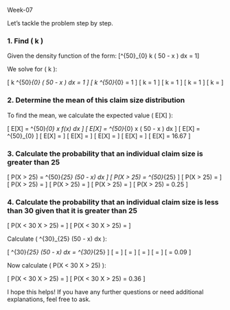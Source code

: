 Week-07

Let's tackle the problem step by step.

### 1. Find \( k \)

Given the density function of the form:
\[\int^{50}_{0} k ( 50 - x ) dx = 1\]

We solve for \( k \):

\[
k \int^{50}_{0} ( 50 - x ) dx = 1
\]
\[
k \left[ 50x - \frac{x^2}{2} \right]^{50}_{0} = 1
\]
\[
k \left[ 50(50) - \frac{50^2}{2} \right] = 1
\]
\[
k \left[ 2500 - 1250 \right] = 1
\]
\[
k \times 1250 = 1
\]
\[
k = \frac{1}{1250}
\]

### 2. Determine the mean of this claim size distribution

To find the mean, we calculate the expected value \( E[X] \):

\[
E[X] = \int^{50}_{0} x f(x) dx
\]
\[
E[X] = \int^{50}_{0} \frac{1}{1250} x ( 50 - x ) dx
\]
\[
E[X] = \frac{1}{1250} \left[ \frac{ 50x^2 }{2} - \frac{x^3}{3} \right]^{50}_{0}
\]
\[
E[X] = \frac{1}{1250} \left[ \frac{ 50(50)^2 }{2} - \frac{50^3}{3} \right]
\]
\[
E[X] = \frac{1}{1250} \left[ \frac{ 50 \times 2500 }{2} - \frac{125000}{3} \right]
\]
\[
E[X] = \frac{1}{1250} \left[ 62500 - 41666.67 \right]
\]
\[
E[X] = \frac{1}{1250} \times 20833.33
\]
\[
E[X] = 16.67
\]

### 3. Calculate the probability that an individual claim size is greater than 25

\[
P(X > 25) = \int^{50}_{25} \frac{1}{1250} (50 - x) dx
\]
\[
P(X > 25) = \frac{1}{1250} \left[ 50x - \frac{x^2}{2} \right]^{50}_{25}
\]
\[
P(X > 25) = \frac{1}{1250} \left[ (50 \times 50 - \frac{50^2}{2}) - (50 \times 25 - \frac{25^2}{2}) \right]
\]
\[
P(X > 25) = \frac{1}{1250} \left[ (2500 - 1250) - (1250 - 312.5) \right]
\]
\[
P(X > 25) = \frac{1}{1250} \left[ 1250 - 937.5 \right]
\]
\[
P(X > 25) = \frac{1}{1250} \times 312.5
\]
\[
P(X > 25) = 0.25
\]

### 4. Calculate the probability that an individual claim size is less than 30 given that it is greater than 25

\[
P(X < 30 \mid X > 25) = \frac{P(25 < X < 30)}{P(X > 25)}
\]
\[
P(X < 30 \mid X > 25) = \frac{\int^{30}_{25} f(x) dx}{\int^{50}_{25} f(x) dx}
\]

Calculate \( \int^{30}_{25} \frac{1}{1250} (50 - x) dx \):

\[
\int^{30}_{25} \frac{1}{1250} (50 - x) dx = \frac{1}{1250} \left[ 50x - \frac{x^2}{2} \right]^{30}_{25}
\]
\[
= \frac{1}{1250} \left[ (50 \times 30 - \frac{30^2}{2}) - (50 \times 25 - \frac{25^2}{2}) \right]
\]
\[
= \frac{1}{1250} \left[ (1500 - 450) - (1250 - 312.5) \right]
\]
\[
= \frac{1}{1250} \left[ 1050 - 937.5 \right]
\]
\[
= \frac{1}{1250} \times 112.5
\]
\[
= 0.09
\]

Now calculate \( P(X < 30 \mid X > 25) \):

\[
P(X < 30 \mid X > 25) = \frac{0.09}{0.25}
\]
\[
P(X < 30 \mid X > 25) = 0.36
\]

I hope this helps! If you have any further questions or need additional explanations, feel free to ask.
